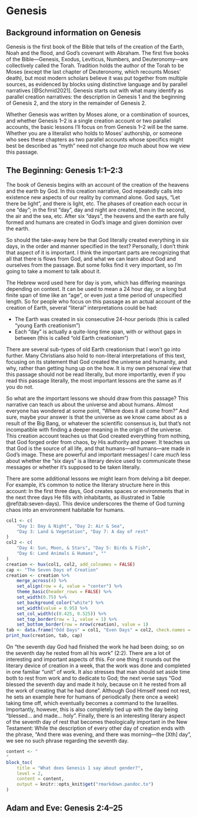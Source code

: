 # Genesis

## Background information on Genesis {#genesis-background}

Genesis is the first book of the Bible that tells of the creation of the Earth, Noah and the flood, and God's covenant with Abraham.
The first five books of the Bible---Genesis, Exodus, Leviticus, Numbers, and Deuteronomy---are collectively called the Torah.
Tradition holds the author of the Torah to be Moses (except the last chapter of Deuteronomy, which recounts Moses' death), but most modern scholars believe it was put together from multiple sources, as evidenced by blocks using distinctive language and by parallel narratives [@Schmid2021].
Genesis starts out with what many identify as parallel creation narratives: the description in Genesis 1 and the beginning of Genesis 2, and the story in the remainder of Genesis 2.

Whether Genesis was written by Moses alone, or a combination of sources, and whether Genesis 1--2 is a single creation account or two parallel accounts, the basic lessons I'll focus on from Genesis 1--2 will be the same.
Whether you are a literalist who holds to Moses' authorship, or someone who sees these chapters as two parallel accounts whose specifics might best be described as "myth" need not change *too* much about how we view this passage.

## The Beginning: Genesis 1:1--2:3 {#genesis1}

The book of Genesis begins with an account of the creation of the heavens and the earth by God.
In this creation narrative, God repeatedly calls into existence new aspects of our reality by command alone.
God says, "Let there be light", and there is light, etc.
The phases of creation each occur in one "day"; in the first "day", day and night are created, then in the second, the air and the sea, etc.
After six "days", the heavens and the earth are fully formed and humans are created in God's image and given dominion over the earth.

So should the take-away here be that God literally created everything in six days, in the order and manner specified in the text?
Personally, I don't think that aspect of it is important.
I think the important parts are recognizing that all that there is flows from God, and what we can learn about God and ourselves from the passage.
But some folks find it very important, so I'm going to take a moment to talk about it.

The Hebrew word used here for day is yom, which has differing meanings depending on context.
It can be used to mean a 24 hour day, or a long but finite span of time like an "age", or even just a time period of unspecified length.
So for people who focus on this passage as an actual account of the creation of Earth, several "literal" interpretations could be had:

- The Earth was created in six consecutive 24-hour periods (this is called "young Earth creationism")
- Each "day" is actually a quite-long time span, with or without gaps in between (this is called "old Earth creationism")

There are several sub-types of old Earth creationism that I won't go into further.
Many Christians also hold to non-literal interpretations of this text, focusing on its statement that God created the universe and humanity, and why, rather than getting hung up on the how.
It is my own personal view that this passage should not be read literally, but more importantly, even if you read this passage literally, the most important lessons are the same as if you do not.

So what are the important lessons we should draw from this passage?
This narrative can teach us about the universe and about humans.
Almost everyone has wondered at some point, "Where does it all come from?" And sure, maybe your answer is that the universe as we know came about as a result of the Big Bang, or whatever the scientific consensus is, but that's not incompatible with finding a deeper meaning in the origin of the universe.
This creation account teaches us that God created everything from nothing, that God forged order from chaos, by His authority and power.
It teaches us that God is the source of all life, and that humans---*all* humans---are made in God's image.
These are powerful and important messages!
I care *much* less about whether the "six days" is a literary device used to communicate these messages or whether it's supposed to be taken literally.

There are some additional lessons we might learn from delving a bit deeper.
For example, it's common to notice the literary structure here in this account: In the first three days, God creates spaces or environments that in the next three days He fills with inhabitants, as illustrated in Table \@ref(tab:seven-days).
This device underscores the theme of God turning chaos into an environment habitable for humans.

```r
col1 <- c(
    "Day 1: Day & Night", "Day 2: Air & Sea",
    "Day 3: Land & Vegetation", "Day 7: A day of rest"
)
col2 <- c(
    "Day 4: Sun, Moon, & Stars", "Day 5: Birds & Fish",
    "Day 6: Land Animals & Humans", ""
)
creation <- hux(col1, col2, add_colnames = FALSE)
cap <- "The Seven Days of Creation"
creation <- creation %>% 
    merge_across(4) %>% 
    set_align(row = 4, value = "center") %>% 
    theme_basic(header_rows = FALSE) %>% 
    set_width(0.75) %>% 
    set_background_color("white") %>% 
    set_width(value = 0.95) %>% 
    set_col_width(c(0.425, 0.525)) %>% 
    set_top_border(row = 1, value = 1) %>%
    set_bottom_border(row = nrow(creation), value = 1)
tab <- data.frame("Odd Days" = col1, "Even Days" = col2, check.names = FALSE)
print_hux(creation, tab, cap)
```

On "the seventh day God had finished the work he had been doing; so on the seventh day he rested from all his work" (2:2).
There are a lot of interesting and important aspects of this.
For one thing it rounds out the literary device of creation in a week, that the work was done and completed in one familiar "unit" of work.
It also stresses that man should set aside time both to rest from work and to dedicate to God; the next verse says "God blessed the seventh day and made it holy, because on it he rested from all the work of creating that he had done".
Although God Himself need not rest, he sets an example here for humans of periodically (here once a week) taking time off, which eventually becomes a command to the Israelites.
Importantly, however, this is also completely tied up with the day being "blessed... and made... holy".
Finally, there is an interesting literary aspect of the seventh day of rest that becomes theologically important in the New Testament: While the description of every other day of creation ends with the phrase, "And there was evening, and there was morning---the [Xth] day", we see no such phrase regarding the seventh day.

```r
content <- "
"
block_toc(
    title = "What does Genesis 1 say about gender?",
    level = 2,
    content = content,
    output = knitr::opts_knit$get("rmarkdown.pandoc.to")
)
```

## Adam and Eve: Genesis 2:4--25 {#genesis2}

